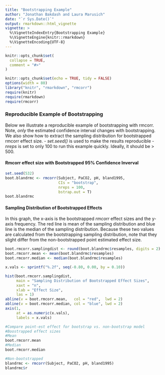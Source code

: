 ```yaml
---
title: "Bootstrapping Example"
author: "Jonathan Bakdash and Laura Marusich"
date: "`r Sys.Date()`"
output: rmarkdown::html_vignette
vignette: >
  %\VignetteIndexEntry{Bootstrapping Example}
  %\VignetteEngine{knitr::rmarkdown}
  %\VignetteEncoding{UTF-8}
---
```


```r
knitr::opts_chunk$set(
  collapse = TRUE,
  comment = "#>"
)
```

```r
knitr::opts_chunk$set(echo = TRUE, tidy = FALSE)
options(width = 80)
library("knitr", "rmarkdown", "rmcorr") 
require(knitr)
require(rmarkdown)
require(rmcorr)
```
### Reproducible Example of Bootstrapping
Below we illustrate a reproducible example of bootstrapping with rmcorr. Note, *only* the estimated confidence interval changes with bootstrapping. We also show how to extract the sampling distribution for bootstrapped rmcorr effect size. 
- *set.seed()* is used to make the results reproducible
- *nreps* is set to only 100 to run this example quickly. Ideally, it should be > 500.

#### Rmcorr effect size with Bootstrapped 95% Confidence Inverval
```r
set.seed(532) 
boot.blandrmc <- rmcorr(Subject, PaCO2, pH, bland1995,
                        CIs = "bootstrap",
                        nreps = 100, 
                        bstrap.out = T)
boot.blandrmc
```

#### Sampling Distribution of Bootstrapped Effects 
In this graph, the x-axis is the bootstrapped *rmcorr* effect sizes and the y-axis frequency. The red line is mean of the sampling distribution and blue line is the median of the sampling distribution. Because these two values are calculated from the bootstrapping sampling distribution, note that they slight differ from the non-bootstrapped point estimated effect size. 

```r
boot.rmcorr.samplingdist <- round(boot.blandrmc$resamples, digits = 2)
boot.rmcorr.mean <- mean(boot.blandrmc$resamples)
boot.rmcorr.median <- median(boot.blandrmc$resamples)

x.vals <- sprintf("%.2f", seq(-0.80, 0.00, by = 0.10))

hist(boot.rmcorr.samplingdist, 
     main = "Sampling Distribution of Bootstrapped Effect Sizes",
     xaxt = "n",
     xlab = "Effect Size",
     las = 1)
abline(v = boot.rmcorr.mean,   col = "red",  lwd = 2)
abline(v = boot.rmcorr.median, col = "blue", lwd = 2)
axis(1, 
     at = as.numeric(x.vals),
     labels = x.vals) 

#Compare point-est effect for bootstrap vs. non-bootstrap model
#Boostrapped effect sizes
#Mean
boot.rmcorr.mean
#Median
boot.rmcorr.median

#Non-bootstrapped 
blandrmc <- rmcorr(Subject, PaCO2, pH, bland1995)
blandrmc$r

```
